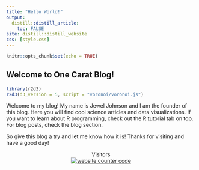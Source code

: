 ```yaml
---
title: "Hello World!"
output: 
  distill::distill_article:
    toc: FALSE
site: distill::distill_website
css: [style.css]
---
```


```r
knitr::opts_chunk$set(echo = TRUE)
```
 
## Welcome to One Carat Blog!
 
```r
library(r2d3)
r2d3(d3_version = 5, script = "voronoi/voronoi.js")
```

Welcome to my blog! My name is Jewel Johnson and I am the founder of this blog. Here you will find cool science articles and data visualizations. If you want to learn about R programming, check out the R tutorial tab on top. For blog posts, check the blog section.

So give this blog a try and let me know how it is! Thanks for visiting and have a good day!

<center>Visitors<center>
<center><div id="sfcxqmebarkplgkzwtm8bz2lp8pnnllbeal"></div>
<script type="text/javascript" src="https://counter7.stat.ovh/private/counter.js?c=xqmebarkplgkzwtm8bz2lp8pnnllbeal&down=async" async></script>
<noscript><a href="https://www.freecounterstat.com" title="website counter code"><img src="https://counter7.stat.ovh/private/freecounterstat.php?c=xqmebarkplgkzwtm8bz2lp8pnnllbeal" border="0" title="website counter code" alt="website counter code"></a></noscript>
</div><center>


